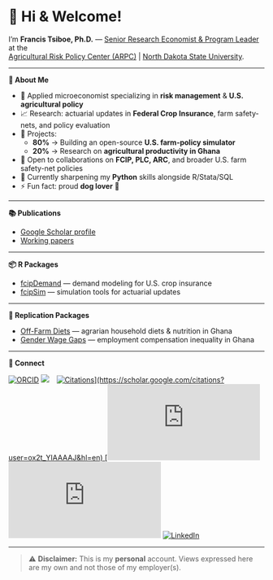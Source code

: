 # 👋 Hi & Welcome!

I’m **Francis Tsiboe, Ph.D.** — [Senior Research Economist & Program Leader](https://www.arpc-ndsu.com/team/francis-tsiboe) at the  
[Agricultural Risk Policy Center (ARPC)](https://www.arpc-ndsu.com/) | [North Dakota State University](https://www.ndsu.edu/).

---

**🔎 About Me**  

- 🏢 Applied microeconomist specializing in **risk management** & **U.S. agricultural policy**  
- 📈 Research: actuarial updates in **Federal Crop Insurance**, farm safety-nets, and policy evaluation  
- 🔭 Projects:
  - **80%** → Building an open-source **U.S. farm-policy simulator**  
  - **20%** → Research on **agricultural productivity in Ghana**  
- 👯 Open to collaborations on **FCIP, PLC, ARC**, and broader U.S. farm safety-net policies  
- 🌱 Currently sharpening my **Python** skills alongside R/Stata/SQL  
- ⚡ Fun fact: proud **dog lover** 🐶  

---

**📚 Publications**  

- [Google Scholar profile](https://scholar.google.com/citations?user=ox2t_YIAAAAJ&hl=en)  
- [Working papers](https://github.com/ftsiboe/ftsiboe/wiki/My-working-papers)  

---

**📦 R Packages**  

- [fcipDemand](link) — demand modeling for U.S. crop insurance  
- [fcipSim](link) — simulation tools for actuarial updates  

---

**🔁 Replication Packages**  

- [Off-Farm Diets](link) — agrarian household diets & nutrition in Ghana  
- [Gender Wage Gaps](link) — employment compensation inequality in Ghana  

---

**🔗 Connect**  

[![ORCID](https://img.shields.io/badge/ORCID-0000_0001_5984_1072-green)](https://orcid.org/0000-0001-5984-1072) [![](https://img.shields.io/badge/GoogleScholar-Francis_Tsiboe-grey?style=flat-square&labelColor=4285F4&logo=googlescholar&logoColor=white)](https://scholar.google.com/citations?user=ox2t_YIAAAAJ&hl=en) &ensp; [![Citations](https://img.shields.io/badge/dynamic/json?label=Citations&query=$.citations&url=https://raw.githubusercontent.com/ftsiboe/ftsiboe/main/scholar-metrics.json)](https://scholar.google.com/citations?user=ox2t_YIAAAAJ&hl=en) [![h‑index](https://img.shields.io/badge/dynamic/json?label=h‑index&query=$.h_index&url=https://raw.githubusercontent.com/ftsiboe/ftsiboe/main/scholar-metrics.json)](https://scholar.google.com/citations?user=ox2t_YIAAAAJ&hl=en) [![i10‑index](https://img.shields.io/badge/dynamic/json?label=i10‑index&query=$.i10_index&url=https://raw.githubusercontent.com/ftsiboe/ftsiboe/main/scholar-metrics.json)](https://scholar.google.com/citations?user=ox2t_YIAAAAJ&hl=en) [![LinkedIn](https://img.shields.io/badge/LinkedIn-Francis_Tsiboe-0A66C2?logo=linkedin)](https://www.linkedin.com/in/francis-tsiboe-02b97248/) 

---

> ⚠️ **Disclaimer:** This is my **personal** account. Views expressed here are my own and not those of my employer(s).  

<!--
**ftsiboe/ftsiboe** is a ✨ _special_ ✨ repository because its `README.md` (this file) appears on your GitHub profile.

Here are some ideas to get you started:

![GitHub stats](https://github-readme-stats.vercel.app/api?username=ftsiboe&show_icons=true)
# Francis Tsiboe

**Senior Research Economist @ ARPC, NDSU**

- 🌱 Developing an open‑source U.S. farm policy simulator  
- 📈 Modeling actuarial updates in Federal Crop Insurance  
- 🛠️ Tech: R · Python · Stata · SQL  
- 📂 Key repos: [GH‑Agric‑Productivity‑Lab](https://github.com/ftsiboe/GH-Agric-Productivity-Lab), [FCIP‑Actuarial‑Updates](https://github.com/ftsiboe/FCIP-Actuarial-Updates)  
- 📫 francis.tsiboe@ndsu.edu · [LinkedIn](https://linkedin.com/in/francis-tsiboe) · [Twitter](https://twitter.com/ftsiboe)


- 🔭 I’m currently working on ...
- 🌱 I’m currently learning ...
- 👯 I’m looking to collaborate on ...
- 🤔 I’m looking for help with ...
- 💬 Ask me about ...
- 📫 How to reach me: ...
- 😄 Pronouns: ...
- ⚡ Fun fact: ...
-->
